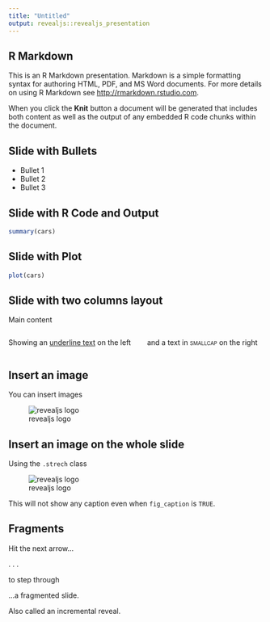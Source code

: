 ```yaml
---
title: "Untitled"
output: revealjs::revealjs_presentation
---
```


## R Markdown

This is an R Markdown presentation. Markdown is a simple formatting syntax for authoring HTML, PDF, and MS Word documents. For more details on using R Markdown see <http://rmarkdown.rstudio.com>.

When you click the **Knit** button a document will be generated that includes both content as well as the output of any embedded R code chunks within the document.

## Slide with Bullets

- Bullet 1
- Bullet 2
- Bullet 3

## Slide with R Code and Output

```r
summary(cars)
```

## Slide with Plot

```r
plot(cars)
```

## Slide with two columns layout

Main content 

:::: columns

::: column

Showing an [underline text]{.underline} on the left

:::

::: column

and a text in [smallcap]{.smallcaps} on the right

:::

::::

## Insert an image

You can insert images

![revealjs logo](https://revealjs.com/images/logo/reveal-black-text.svg)

## Insert an image on the whole slide

Using the `.strech` class

![revealjs logo](https://revealjs.com/images/logo/reveal-black-text.svg){.stretch}

This will not show any caption even when `fig_caption` is `TRUE`.

## Fragments

Hit the next arrow...

. . .

to step through

[...a]{.fragment} [fragmented]{.fragment} [slide.]{.fragment}

::: fragment
Also called an incremental reveal.
:::